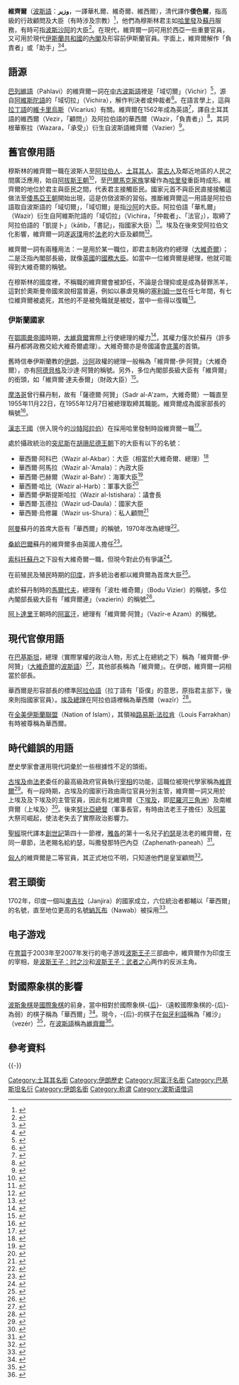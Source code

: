 '''維齊爾'''（[[波斯語|波斯語]]：'''وزير'''，一譯華札爾、維奇爾、維西爾），清代譯作'''倭色爾'''，指高級的行政顧問及大臣（有時涉及宗教）<ref>{{cite book | language = en | author = William Beckford| title = ''Vathek: An Arabian Tale'' | date = 2008年 | publisher = BiblioBazaar, LLC | isbn = 0559026196 | pages = 第156頁 }}</ref>，他們為穆斯林君主如[[哈里發|哈里發]]及[[蘇丹_(稱謂)|蘇丹]]服務，有時可指[[波斯|波斯]][[沙阿|沙阿]]的大臣<ref>{{cite book | language = en | author = Lisbeth S. Fried| title = ''The Priest and the Great King: Temple-Palace Relations in the Persian Empire'' | date = 2004年 | publisher = EISENBRAUNS | isbn = 1575060906 | pages = 第53頁 }}</ref>。在現代，維齊爾一詞可用於西亞一些重要官員，又可用於現代[[伊斯蘭共和國|伊斯蘭共和國]]的[[內閣|內閣]]及形容前伊斯蘭官員。字面上，維齊爾解作「負責者」或「助手」<ref>{{cite book | language = en | author = Ferdinand Schevill| title = ''The history of the Balkan Peninsula'' | url = https://archive.org/details/historyofbalkan00ferd | date = 1971年 | publisher = Ayer Publishing | isbn = 0405027745 | pages = 第227頁}}</ref><ref>{{cite book | language = en | author = Jonathan Dewald| title = ''Europe 1450 to 1789: encyclopedia of the early modern world'' | date = 2004年 | publisher = Charles Scribner's Sons | isbn = 0684312069 | pages = 第180頁 }}</ref>。

== 語源 ==

[[巴列維語|巴列維語]]（Pahlavi）的維齊爾一詞在[[中古波斯語|中古波斯語]]裡是「域切爾」（Vichir）<ref>{{cite book | language = en | author = Jadunath Sarkar| title = ''Mughal administration'' | url = https://archive.org/details/in.ernet.dli.2015.529983 | date = 1952年| publisher = M. C. Sarkar| pages = 第20頁 }}</ref>，源自[[阿維斯陀語|阿維斯陀語]]的「域切拉」（Vichira），解作判決者或仲裁者<ref>{{cite book | language = en | author = Polska Akademia Nauk Komisja Orientalistyczna| title = ''Civilization of the Eastern Irānians in Ancient Times: With an Introduction on the Avesta Religion'' | date = 1886年 | publisher = H. Frowde| pages = 第32頁 }}</ref>。在語言學上，這與[[拉丁語|拉丁語]]的[[維卡里烏斯|維卡里烏斯]]（Vicarius）有關。維齊爾在1562年成為英語<ref>{{cite book | language = en | author = homas Finkenstaedt、Dieter Wolff、H. Joachim Neuhaus、Winfried Herget | title = ''Ordered Profusion; Studies in Dictionaries and the English Lexicon: Studies in Dictionaries and the English Lexicon'' | date = 1973年 | publisher = C. Winter | isbn = 3533022536 | pages = 第150頁 }}</ref>，譯自土耳其語的維西爾（Vezir，「顧問」）及阿拉伯語的華西爾（Wazir，「負責者」）<ref>{{cite book | language = en | author = Charles Augustus Maude Fennell、John frederick Stanford| title = ''The Stanford Dictionary of Anglicised Words and Phrases: Edited for the Syndics of the University Press'' | url = https://archive.org/details/stanforddiction00unkngoog | date = 1892年 | publisher = University Press | pages = 第803頁 }}</ref>，其詞根華察拉（Wazara，「承受」）衍生自波斯語維齊爾（Vazier）<ref>{{cite book | language = en | author = Robert K. Barnhart、Sol Steinmetz| title = ''The Barnhart Dictionary of Etymology'' | url = https://archive.org/details/barnhartdictiona0000unse_i0f4 | date = 1988年| publisher = H.W. Wilson Co. | isbn = 0824207459 | pages = 第1209頁 }}</ref>。

== 舊官僚用語 ==

穆斯林的維齊爾一職在波斯人至[[阿拉伯人|阿拉伯人]]、[[土耳其人|土耳其人]]、[[蒙古人|蒙古人]]及鄰近地區的人民之間廣泛應用，始自[[阿拔斯王朝|阿拔斯王朝]]<ref>{{cite book | language = en | author = Josef W. Meri、Jere L. Bacharach| title = ''Medieval Islamic Civilization: An Encyclopedia'' | date = 2006年 | publisher = Taylor & Francis | isbn = 0415966922 | pages = 第855頁 }}</ref>，至[[巴爾馬克家族|巴爾馬克家族]]掌權作為[[哈里發|哈里發]]重臣時成形。維齊爾的地位於君主與臣民之間，代表君主接觸臣民。國家元首不與臣民直接接觸這做法至[[倭馬亞王朝|倭馬亞王朝]]開始出現，這是仿傚波斯的習俗。推斷維齊爾這一用語是阿拉伯語取自波斯語的「域切爾」，「域切爾」是指[[沙阿|沙阿]]的大臣。阿拉伯語「華札爾」（Wazir）衍生自阿維斯陀語的「域切拉」（Vichira，「仲裁者」、「法官」），取締了阿拉伯語的「凱提卜」（kātib，「書記」，指國家大臣）<ref>{{cite book | language = en | author = Robert Fossier、Janet Sondheimer| title = ''The Cambridge Illustrated History of the Middle Ages: 350-950'' | date = 1986年 | publisher = Cambridge University Press | isbn = 0521266440 | pages = 第225頁 }}</ref>。埃及在後來受阿拉伯文化影響，維齊爾一詞遂[[返璞詞|返璞]]用於[[法老|法老]]的大臣及顧問<ref>{{cite book | language = en | author = Social Studies School Service、Lin Donn、Don Donn| title = ''Ancient Egypt'' | date = 2003年 | publisher = Social Studies | isbn = 156004165X | pages = 第77頁 }}</ref>。

維齊爾一詞有兩種用法：一是用於某一職位，即君主制政府的總理（[[大維奇爾|大維奇爾]]）；二是泛指內閣部長級，就像[[英國|英國]]的[[國務大臣|國務大臣]]。如當中一位維齊爾是總理，他就可能得到大維奇爾的稱號。

在穆斯林的國度裡，不稱職的維齊爾會被卸任，不論是合理抑或是成為替罪羔羊，這對於奧斯曼帝國來說相當普遍，例如以暴虐見稱的[[塞利姆一世|塞利姆一世]]在任七年間，有七位維齊爾被處死，其他的不是被免職就是被貶，當中一些得以復職<ref>{{cite book | language = en | author = Fanny Davis| title = ''The Palace of Topkapi in Istanbul'' | url = https://archive.org/details/palaceoftopkapii00davi | date = 1970年| publisher = Scribner| pages = 第27頁 }}</ref>。

=== 伊斯蘭國家 ===

在[[鄂圖曼帝國|鄂圖曼帝國]]時期，[[大維齊爾|大維齊爾]]實際上行使總理的權力<ref>{{cite book | language = en | author = George William Frederick Stripling| title = ''The Ottoman Turks and the Arabs, 1511-1574'' | date = 1942年 | publisher = ''The University of Illinois Press''| pages = 第60頁 }}</ref>，其權力僅次於蘇丹（許多蘇丹都將政務交給大維奇爾處理）。大維奇爾亦是帝國議會[[底萬|底萬]]的首領。

舊時信奉伊斯蘭教的[[伊朗|伊朗]]，[[沙阿|沙阿]]政權的總理一般稱為「維齊爾-伊·阿贊」（大維奇爾），亦有[[阿德貝格|阿德貝格]]及沙達·阿贊的稱號。另外，多位內閣部長級大臣有「維齊爾」的銜頭，如「維齊爾·達夫泰爾」（財政大臣）<ref>{{cite book | language = en | author = Roger Savory| title = ''Iran Under the Safavids'' | date = 2007年 | publisher = Cambridge University Press | isbn = 0521042518 | pages = 第239頁 }}</ref>。

[[摩洛哥|摩洛哥]]曾行蘇丹制，故有「薩德爾·阿贊」（Sadr al-A'zam，大維奇爾）一職直至1955年11月22日，在1955年12月7日被總理取締其職能。維齊爾成為國家部長的稱號<ref>{{cite book | language = en | author = Dahiru Yahya| title = ''Morocco in the sixteenth century: problems and patterns in African foreign policy'' | date = 1981年 | publisher = Longman| pages = 第53頁 }}</ref>。

[[漢志王國|漢志王國]]（併入現今的[[沙特阿拉伯|沙特阿拉伯]]）在採用哈里發制時設維齊爾一職<ref>{{cite web | language = en | publisher = gilani.com.pk | title = The Hashemite Kings Of Hijaz | url = http://www.gilani.com.pk/kings/kingshijaz.htm | accessdate = 2009-03-18 | deadurl = yes | archiveurl = https://web.archive.org/web/20090325093448/http://www.gilani.com.pk/kings/kingshijaz.htm | archivedate = 2009-03-25 }}</ref>。

處於攝政統治的[[突尼斯|突尼斯]]在[[胡珊尼德王朝|胡珊尼德王朝]]下的大臣有以下的名號：
*華西爾·阿科巴（Wazir al-Akbar）：大臣（相當於大維奇爾、總理）<ref>{{cite book | language = en | author = Nancy Elizabeth Gallagher| title = ''Medicine and Power in Tunisia, 1780-1900''| date = 2002年 | publisher = Cambridge University Press | isbn = 0521529395 | pages = 第123頁 }}</ref>
*華西爾·阿馬拉（Wazir al-'Amala）：內政大臣
*華西爾·巴赫爾（Wazir al-Bahr）：海軍大臣<ref>{{cite book | language = en| author = Mohamed El Mansour| title = ''Morocco in the Reign of Mawlay Sulayman'' | date = 1990年 | publisher = Middle East & North African Studies Press | isbn = 0906559324 | pages = 第19頁 }}</ref>
*華西爾·哈比（Wazir al-Harb）：軍事大臣<ref>{{cite book | language = en | author = C. R. Pennell | title = ''Morocco Since 1830: A History'' | date = 2002年 | publisher = C. Hurst & Co. Publishers | isbn = 1850652732 | pages = 第79頁 }}</ref>
*華西爾·伊斯提斯哈拉（Wazir al-Istishara）：議會長
*華西爾·瓦德拉（Wazir ud-Daula）：國家大臣
*華西爾·烏修羅（Wazir us-Shura）：私人顧問<ref>{{cite web | language = en | publisher = royalark.net | title = TUNISIA－The Husainid Dynasty | url = http://www.royalark.net/Tunisia/glossary.htm | accessdate = 2009-03-18 | archive-date = 2020-09-25 | archive-url = https://web.archive.org/web/20200925035823/http://www.royalark.net/Tunisia/glossary.htm | dead-url = no }}</ref>

[[阿曼|阿曼]]蘇丹的首席大臣有「華西爾」的稱號，1970年改為總理<ref>{{cite book | language = en | author = Raghīd Ṣulḥ| title = ''The Sultanate of Oman: 1918-1939, Domestic Affairs''| date = 2000年 | publisher = Ithaca | isbn = 0863722628 }}</ref>。

[[桑給巴爾|桑給巴爾]]蘇丹的維齊爾多由英國人擔任<ref>{{cite book | language = en | author = Dianne Stewart | title = ''Folktales from Africa'' | url = https://archive.org/details/folktalesfromafr0000stew | date = 2006年 | publisher = Struik | isbn = 1770072314 | pages = 第101頁 }}</ref>。

[[索科托蘇丹|索科托蘇丹]]之下設有大維奇爾一職，但現今對此仍有爭議<ref>{{cite book | language = en | author = William Le Queux | title = ''The eye of Istar'' | date = 1978年 | publisher = Ayer Publishing | isbn = 0405109938 | pages = 第76頁 }}</ref>。

在前殖民及殖民時期的[[印度|印度]]，許多統治者都以維齊爾為首席大臣<ref>{{cite book | language = en | author = John Ogilvie、Charles Annandale| title = ''The imperial dictionary of the English language'' | url = https://archive.org/details/in.ernet.dli.2015.228265 | date = 1883年 | publisher = Blackie & son| pages = 第576頁 }}</ref>。

處於蘇丹制時的[[馬爾代夫|馬爾代夫]]，總理有「波杜·維奇爾」（Bodu Vizier）的稱號，多位內閣部長級大臣有「維齊爾連」（vazierin）的稱號<ref>{{cite book | language = en | author = Albert Gray、C. Defremery、Ibn Battuta/Gray albert| title = ''Ibn Bahuta in the Maldives and Ceylon, 1333-1334'' | date = 1999年 | publisher = ''Asian Educational Services'' | isbn = 8120612191 | pages = 第19頁 }}</ref>。

[[阿卜達里|阿卜達里]]王朝時的[[阿富汗|阿富汗]]，總理有「維齊爾·阿贊」（Vazīr-e Azam）的稱號。

== 現代官僚用語 ==

在[[巴基斯坦|巴基斯坦]]，總理（實際掌權的政治人物，形式上在總統之下）稱為「維齊爾-伊·阿贊」（[[大維奇爾|大維奇爾]]的[[波斯語|波斯語]]）<ref>{{cite book | language = en | author = Icon Group International | title = ''Ministering: Webster’s Quotations, Facts and Phrases''| publisher = ICON Group International, Inc | isbn = 0546714161 | pages = 第585頁 }}</ref>，其他部長稱為「維齊爾」。在伊朗，維齊爾一詞相當於部長。

華西爾是形容部長的標準[[阿拉伯語|阿拉伯語]]（拉丁語有「臣僕」的意思，原指君主部下，後來則指國家官員）。[[埃及總理|埃及總理]]在阿拉伯語裡稱為華西爾（wazīr）<ref>{{cite book | language = en | author = Mridu Rai | title =  ''Hindu Rulers, Muslim Subjects: Islam, Rights, and the History of Kashmir'' | date = 2004年 | publisher = C. Hurst & Co. Publishers | isbn = 1850656614 | pages = 第304頁 }}</ref>。

在[[全美伊斯蘭聯盟|全美伊斯蘭聯盟]]（Nation of Islam），其領袖[[路易斯·法拉肯|路易斯·法拉肯]]（Louis Farrakhan）有時被尊稱為華西爾。

== 時代錯誤的用語 ==

歷史學家會運用現代詞彙於一些根據性不足的頭銜。

[[古埃及|古埃及]]由[[法老|法老]]委任的最高級政府官員執行[[宰相|宰相]]的功能，這職位被現代學家稱為[[維齊爾_(古埃及)|維齊爾]]<ref>{{cite book | language = en | author = Douglas J. Brewer| title = ''Ancient Egypt: foundations of a civilization'' | date = 2005年| publisher = Pearson Longman | isbn = 0582772532 | pages = 第50頁 }}</ref>。有一段時期，古埃及的國家行政由兩位官員分別主管，維齊爾一詞又用於上埃及及下埃及的主管官員，因此有北維齊爾（[[下埃及|下埃及]]，即[[尼羅河三角洲|尼羅河三角洲]]）及南維齊爾（上埃及）<ref>{{cite book | language = en | author = Jon E. Lewis| title = ''The Mammoth Book of Eyewitness Ancient Egypt'' | url = https://archive.org/details/mammothbookofeye0000unse_y7m9 | date = 2003年 | publisher = Carroll & Graf | isbn = 0786712708 | pages = 第129頁 }}</ref>。後來[[努比亞|努比亞]][[總督|總督]]（軍事長官，有時由法老王子擔任）及[[阿蒙|阿蒙]]大祭司崛起，使法老失去了實際政治影響力。

[[聖經|聖經]]現代譯本[[創世記|創世記]]第四十一節裡，[[雅各_(舊約)|雅各]]的第十一名兒子[[約瑟_(舊約聖經)|約瑟]]是法老的維齊爾，在同一章節，法老賜名給約瑟，叫撒發那特巴內亞（Zaphenath-paneah）<ref>{{cite book | language = en | author = Louis H. Feldman | title = ''Studies in Josephus' rewritten Bible'' | date = 1998年 | publisher = BRILL | isbn = 9004108394 | pages = 第83頁 }}</ref>。

[[匈人|匈人]]的維齊爾是二等官員，其正式地位不明，只知道他們是皇室顧問<ref>{{cite book | language = en | author = Patrick Howarth| title = ''Attila, King of the Huns : Man and Myth'' | url = https://archive.org/details/attilakingofhuns0000howa_s0a2 | date = 1995年 | publisher = Barnes & Noble Books | isbn = 0760700338 | pages = 第41頁 }}</ref>。

== 君王頭銜 ==

1702年，印度一個叫[[穆盧德-柬吉拉|柬吉拉]]（Janjira）的國家成立，六位統治者都輔以「華西爾」{{Clarify|reason=華西爾跟維齊爾是同一個字嗎？}}的名號，直至地位更高的名號[[納瓦布|納瓦布]]（Nawab）被採用<ref>{{cite book | language = en | author = Jadunath Sarkar| title = ''Mughal administration'' | url = https://archive.org/details/in.ernet.dli.2015.529983 | date = 1952年 | publisher = M. C. Sarkar| pages = 第20頁}}</ref>。

== 电子游戏 ==
在[[育碧|育碧]]于2003年至2007年发行的电子游戏[[波斯王子|波斯王子]]三部曲中，維齊爾作为印度王的宰相，是[[波斯王子：时之沙|波斯王子：时之沙]]和[[波斯王子：武者之心|波斯王子：武者之心]]两作的反派主角。

== 對國際象棋的影響 ==

[[波斯象棋|波斯象棋]]是[[國際象棋|國際象棋]]的前身，當中相對於國際象棋-{[[后_(國際象棋)|后]]}-（遠較國際象棋的-{后}-為弱）的棋子稱為「華西爾」<ref>{{cite book | language = en | author = F. Steingass | title = ''A Comprehensive Persian-English Dictionary: Including Arabic Words and Phrases in Persian Literature'' | date = 1977年 | publisher = Routledge | isbn = 0415025435 | pages = 第745頁 }}</ref>。現今，-{后}-的棋子在[[匈牙利語|匈牙利語]]稱為「維沙」（vezér）<ref>{{cite book | language = en | author = Éva Szabó、Eva Szabo | title = ''Hungarian practical dictionary: Hungarian-English, English-Hungarian'' | date = 2005年 | publisher = Hippocrene Books | isbn = 078181068X | pages = 第556頁 }}</ref>，在[[波斯語|波斯語]]稱為[[維齊爾_(仙靈棋)|維齊爾]]<ref>{{cite book | language = en | author = Duncan Forbes| title = ''The History of Chess: From the Time of the Early Invention of the Game in India Till the Period of Its Establishment in Western and Central Europe'' | date = 1860年 | publisher = W. H. Allen & co.| pages = 第308頁 }}</ref>。

== 參考資料 ==
{{Reflist|2}}

{{-}}
{{奧斯曼帝國政制}}

[[Category:土耳其名銜|Category:土耳其名銜]]
[[Category:伊朗歷史|Category:伊朗歷史]]
[[Category:阿富汗名銜|Category:阿富汗名銜]]
[[Category:巴基斯坦名衍|Category:巴基斯坦名衍]]
[[Category:伊朗名銜|Category:伊朗名銜]]
[[Category:称谓|Category:称谓]]
[[Category:波斯语借词|Category:波斯语借词]]